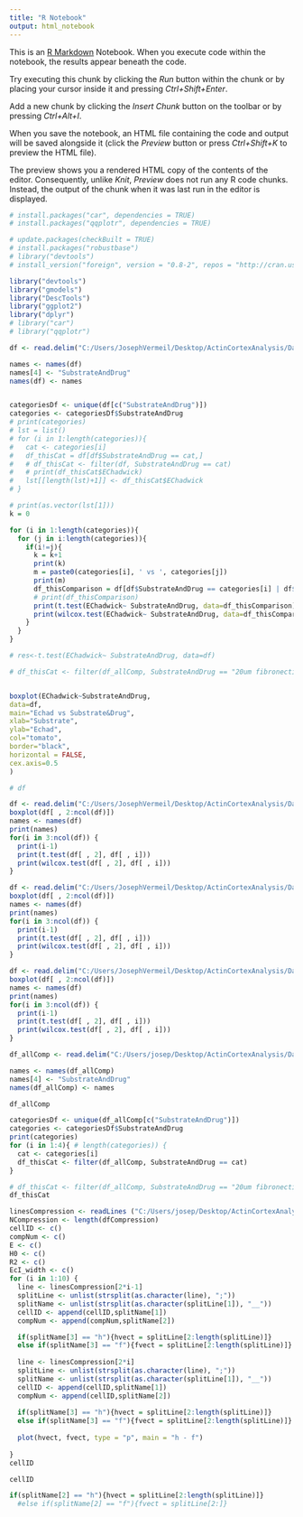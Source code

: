 ```yaml
---
title: "R Notebook"
output: html_notebook
---
```


This is an [R Markdown](http://rmarkdown.rstudio.com) Notebook. When you execute code within the notebook, the results appear beneath the code. 

Try executing this chunk by clicking the *Run* button within the chunk or by placing your cursor inside it and pressing *Ctrl+Shift+Enter*. 

Add a new chunk by clicking the *Insert Chunk* button on the toolbar or by pressing *Ctrl+Alt+I*.

When you save the notebook, an HTML file containing the code and output will be saved alongside it (click the *Preview* button or press *Ctrl+Shift+K* to preview the HTML file).

The preview shows you a rendered HTML copy of the contents of the editor. Consequently, unlike *Knit*, *Preview* does not run any R code chunks. Instead, the output of the chunk when it was last run in the editor is displayed.


```r
# install.packages("car", dependencies = TRUE)
# install.packages("qqplotr", dependencies = TRUE)
```


```r
# update.packages(checkBuilt = TRUE)
# install.packages("robustbase")
# library("devtools")
# install_version("foreign", version = "0.8-2", repos = "http://cran.us.r-project.org")
```


```r
library("devtools")
library("gmodels")
library("DescTools")
library("ggplot2")
library("dplyr")
# library("car")
# library("qqplotr")
```


```r
df <- read.delim("C:/Users/JosephVermeil/Desktop/ActinCortexAnalysis/DataAnalysis/TestDataSet/testStats01_avgPerCell.csv", header = TRUE, sep = ",")

names <- names(df)
names[4] <- "SubstrateAndDrug"
names(df) <- names


categoriesDf <- unique(df[c("SubstrateAndDrug")])
categories <- categoriesDf$SubstrateAndDrug
# print(categories)
# lst = list()
# for (i in 1:length(categories)){
#   cat <- categories[i]
#   df_thisCat = df[df$SubstrateAndDrug == cat,]
#   # df_thisCat <- filter(df, SubstrateAndDrug == cat)
#   # print(df_thisCat$EChadwick)
#   lst[[length(lst)+1]] <- df_thisCat$EChadwick
# }

# print(as.vector(lst[1]))
k = 0

for (i in 1:length(categories)){
  for (j in i:length(categories)){
    if(i!=j){
      k = k+1
      print(k)
      m = paste0(categories[i], ' vs ', categories[j])
      print(m)
      df_thisComparison = df[df$SubstrateAndDrug == categories[i] | df$SubstrateAndDrug == categories[j],]
      # print(df_thisComparison)
      print(t.test(EChadwick~ SubstrateAndDrug, data=df_thisComparison))
      print(wilcox.test(EChadwick~ SubstrateAndDrug, data=df_thisComparison))
    }
  }
}

# res<-t.test(EChadwick~ SubstrateAndDrug, data=df)

# df_thisCat <- filter(df_allComp, SubstrateAndDrug == "20um fibronectin discs & doxycyclin")


boxplot(EChadwick~SubstrateAndDrug,
data=df,
main="Echad vs Substrate&Drug",
xlab="Substrate",
ylab="Echad",
col="tomato",
border="black",
horizontal = FALSE,
cex.axis=0.5
)

# df

```

```r
df <- read.delim("C:/Users/JosephVermeil/Desktop/ActinCortexAnalysis/DataAnalysis/TestDataSet/testStats03_FakeData.csv", header = TRUE, sep = ",")
boxplot(df[ , 2:ncol(df)])
names <- names(df)
print(names)
for(i in 3:ncol(df)) { 
  print(i-1)
  print(t.test(df[ , 2], df[ , i]))
  print(wilcox.test(df[ , 2], df[ , i]))
}

```

```r
df <- read.delim("C:/Users/JosephVermeil/Desktop/ActinCortexAnalysis/DataAnalysis/TestDataSet/testStats03_FakeData.csv", header = TRUE, sep = ",")
boxplot(df[ , 2:ncol(df)])
names <- names(df)
print(names)
for(i in 3:ncol(df)) { 
  print(i-1)
  print(t.test(df[ , 2], df[ , i]))
  print(wilcox.test(df[ , 2], df[ , i]))
}

```

```r
df <- read.delim("C:/Users/JosephVermeil/Desktop/ActinCortexAnalysis/DataAnalysis/TestDataSet/testStats04_FakeDataLarge.csv", header = TRUE, sep = ",")
boxplot(df[ , 2:ncol(df)])
names <- names(df)
print(names)
for(i in 3:ncol(df)) { 
  print(i-1)
  print(t.test(df[ , 2], df[ , i]))
  print(wilcox.test(df[ , 2], df[ , i]))
}

```


```r
df_allComp <- read.delim("C:/Users/josep/Desktop/ActinCortexAnalysis/DataAnalysis/TestDataSet/testStats01_allComp.csv", header = TRUE, sep = ",")

names <- names(df_allComp)
names[4] <- "SubstrateAndDrug"
names(df_allComp) <- names

df_allComp
```


```r

categoriesDf <- unique(df_allComp[c("SubstrateAndDrug")])
categories <- categoriesDf$SubstrateAndDrug
print(categories)
for (i in 1:4){ # length(categories)) {
  cat <- categories[i]
  df_thisCat <- filter(df_allComp, SubstrateAndDrug == cat)
}

# df_thisCat <- filter(df_allComp, SubstrateAndDrug == "20um fibronectin discs & doxycyclin")
df_thisCat

```




```r
linesCompression <- readLines ("C:/Users/josep/Desktop/ActinCortexAnalysis/DataAnalysis/TestDataSet/21-06-06_testFitCompression.txt")
NCompression <- length(dfCompression)
cellID <- c()
compNum <- c()
E <- c()
H0 <- c()
R2 <- c()
EcI_width <- c()
for (i in 1:10) {
  line <- linesCompression[2*i-1]
  splitLine <- unlist(strsplit(as.character(line), ";"))
  splitName <- unlist(strsplit(as.character(splitLine[1]), "__"))
  cellID <- append(cellID,splitName[1])
  compNum <- append(compNum,splitName[2])

  if(splitName[3] == "h"){hvect = splitLine[2:length(splitLine)]}
  else if(splitName[3] == "f"){fvect = splitLine[2:length(splitLine)]}
  
  line <- linesCompression[2*i]
  splitLine <- unlist(strsplit(as.character(line), ";"))
  splitName <- unlist(strsplit(as.character(splitLine[1]), "__"))
  cellID <- append(cellID,splitName[1])
  compNum <- append(cellID,splitName[2])
  
  if(splitName[3] == "h"){hvect = splitLine[2:length(splitLine)]}
  else if(splitName[3] == "f"){fvect = splitLine[2:length(splitLine)]}
  
  plot(hvect, fvect, type = "p", main = "h - f")
  
}
cellID
```



```r
cellID

if(splitName[2] == "h"){hvect = splitLine[2:length(splitLine)]}
  #else if(splitName[2] == "f"){fvect = splitLine[2:]}
```

